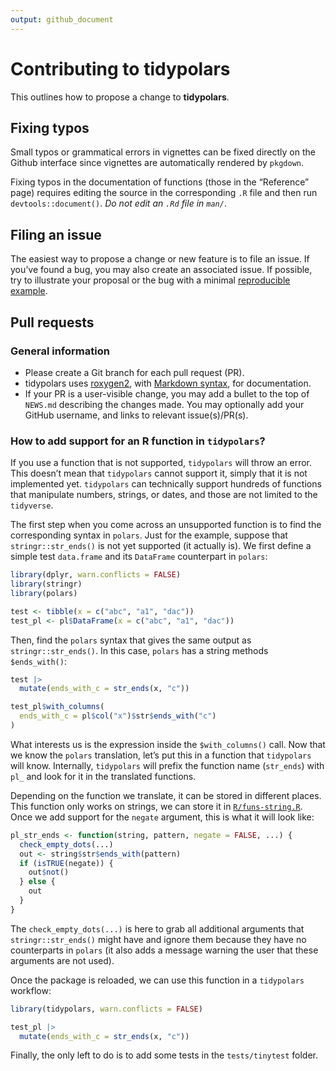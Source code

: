 ```yaml
---
output: github_document
---
```


# Contributing to tidypolars

This outlines how to propose a change to **tidypolars**. 

## Fixing typos

Small typos or grammatical errors in vignettes can be fixed directly on the Github
interface since vignettes are automatically rendered by `pkgdown`.

Fixing typos in the documentation of functions (those in the "Reference" page) 
requires editing the source in the corresponding `.R` file and then run 
`devtools::document()`. *Do not edit an `.Rd` file in `man/`*.

## Filing an issue

The easiest way to propose a change or new feature is to file an issue. If
you've found a bug, you may also create an associated issue. If possible, try to
illustrate your proposal or the bug with a minimal [reproducible
example](https://www.tidyverse.org/help/#reprex).


## Pull requests

### General information

*  Please create a Git branch for each pull request (PR).
*  tidypolars uses [roxygen2](https://cran.r-project.org/package=roxygen2), with
[Markdown syntax](https://cran.r-project.org/web/packages/roxygen2/vignettes/markdown.html),
for documentation.
*  If your PR is a user-visible change, you may add a bullet to the top of `NEWS.md` 
   describing the changes made. You may optionally add your GitHub username, and 
   links to relevant issue(s)/PR(s).

### How to add support for an R function in `tidypolars`?

If you use a function that is not supported, `tidypolars` will throw an error.
This doesn't mean that `tidypolars` cannot support it, simply that it is not
implemented yet. `tidypolars` can technically support hundreds of functions that
manipulate numbers, strings, or dates, and those are not limited to the
`tidyverse`.

The first step when you come across an unsupported function is to find the
corresponding syntax in `polars`. Just for the example, suppose that
`stringr::str_ends()` is not yet supported (it actually is). We first define a
simple test `data.frame` and its `DataFrame` counterpart in `polars`:

```r
library(dplyr, warn.conflicts = FALSE)
library(stringr)
library(polars)

test <- tibble(x = c("abc", "a1", "dac"))
test_pl <- pl$DataFrame(x = c("abc", "a1", "dac"))
```

Then, find the `polars` syntax that gives the same output as `stringr::str_ends()`. In this case, `polars` has a string methods `$ends_with()`:

```r
test |> 
  mutate(ends_with_c = str_ends(x, "c"))

test_pl$with_columns(
  ends_with_c = pl$col("x")$str$ends_with("c")
)
```

What interests us is the expression inside the `$with_columns()` call. Now that
we know the `polars` translation, let's put this in a function that `tidypolars`
will know. Internally, `tidypolars` will prefix the function name (`str_ends`)
with `pl_` and look for it in the translated functions.

Depending on the function we translate, it can be stored in different places.
This function only works on strings, we can store it in
[`R/funs-string.R`](https://github.com/etiennebacher/tidypolars/blob/main/R/funs-string.R).
Once we add support for the `negate` argument, this is what it will look like:

```r
pl_str_ends <- function(string, pattern, negate = FALSE, ...) {
  check_empty_dots(...)
  out <- string$str$ends_with(pattern)
  if (isTRUE(negate)) {
    out$not()
  } else {
    out
  }
}
```

The `check_empty_dots(...)` is here to grab all additional arguments that
`stringr::str_ends()` might have and ignore them because they have no
counterparts in `polars` (it also adds a message warning the user that these
arguments are not used).

Once the package is reloaded, we can use this function in a `tidypolars` workflow:

```r
library(tidypolars, warn.conflicts = FALSE)

test_pl |> 
  mutate(ends_with_c = str_ends(x, "c"))
```

Finally, the only left to do is to add some tests in the `tests/tinytest` folder.
